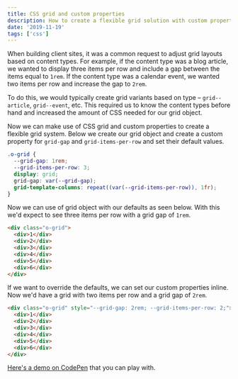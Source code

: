 ```yaml
---
title: CSS grid and custom properties
description: How to create a flexible grid solution with custom properties.
date: '2019-11-19'
tags: ['css']
---
```


When building client sites, it was a common request to adjust grid layouts based on content types. For example, if the content type was a blog article, we wanted to display three items per row and include a gap between the items equal to `1rem`. If the content type was a calendar event, we wanted two items per row and increase the gap to `2rem`.

To do this, we would typically create grid variants based on type – `grid--article`, `grid--event`, etc. This required us to know the content types before hand and increased the amount of CSS needed for our grid object.

Now we can make use of CSS grid and custom properties to create a flexible grid system. Below we create our grid object and create a custom property for `grid-gap` and `grid-items-per-row` and set their default values.

```css
.o-grid {
  --grid-gap: 1rem;
  --grid-items-per-row: 3;
  display: grid;
  grid-gap: var(--grid-gap);
  grid-template-columns: repeat((var(--grid-items-per-row)), 1fr);
}
```

Now we can use of grid object with our defaults as seen below. With this we'd expect to see three items per row with a grid gap of `1rem`.

```html
<div class="o-grid">
  <div>1</div>
  <div>2</div>
  <div>3</div>
  <div>4</div>
  <div>5</div>
  <div>6</div>
</div>
```

If we want to override the defaults, we can set our custom properties inline. Now we'd have a grid with two items per row and a grid gap of `2rem`.

```html
<div class="o-grid" style="--grid-gap: 2rem; --grid-items-per-row: 2;">
  <div>1</div>
  <div>2</div>
  <div>3</div>
  <div>4</div>
  <div>5</div>
  <div>6</div>
</div>
```

[Here's a demo on CodePen](https://codepen.io/alexcarpenter/pen/Vwwgywd) that you can play with.
